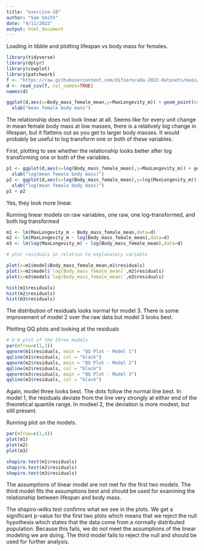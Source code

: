 ```yaml
---
title: "exercise-10"
author: "Sam Smith"
date: "4/11/2022"
output: html_document
---
```


Loading in tibble and plotting lifespan vs body mass for females.

```r
library(tidyverse)
library(dplyr)
library(cowplot)
library(patchwork)
f <- "https://raw.githubusercontent.com/difiore/ada-2022-datasets/main/KamilarAndCooperData.csv"
d <- read_csv(f, col_names=TRUE)
names(d)

ggplot(d,aes(x=Body_mass_female_mean,y=MaxLongevity_m)) + geom_point(na.rm=TRUE) + ylab("max lifespan") +
  xlab("mean female body mass")
```

The relationship does not look linear at all. Seems like for every unit change in mean female body mass at low masses, there is a relatively big change in lifespan, but it flattens out as you get to larger body masses. It would probably be useful to log transform one or both of these variables.

First, plotting to see whether the relationship looks better after log transforming one or both of the variables.

```r
p1 <- ggplot(d,aes(x=log(Body_mass_female_mean),y=MaxLongevity_m)) + geom_point(na.rm=TRUE) + ylab("max lifespan") +
  xlab("log(mean female body mass)")
p2 <- ggplot(d,aes(x=log(Body_mass_female_mean),y=log(MaxLongevity_m))) + geom_point(na.rm=TRUE) + ylab("log(max lifespan)") +
  xlab("log(mean female body mass)")
p1 + p2
```

Yes, they look more linear. 

Running linear models on raw variables, one raw, one log-transformed, and both log transformed

```r
m1 <- lm(MaxLongevity_m ~ Body_mass_female_mean,data=d)
m2 <- lm(MaxLongevity_m ~ log(Body_mass_female_mean),data=d)
m3 <- lm(log(MaxLongevity_m) ~ log(Body_mass_female_mean),data=d)

# plot residuals in relation to explanatory variable

plot(x=m1$model$Body_mass_female_mean,m1$residuals)
plot(x=m2$model$`log(Body_mass_female_mean)`,m2$residuals)
plot(x=m3$model$`log(Body_mass_female_mean)`,m3$residuals)

hist(m1$residuals)
hist(m2$residuals)
hist(m3$residuals)
```

The distribution of residuals looks normal for model 3. There is some improvement of model 2 over the raw data but model 3 looks best.

Plotting QQ plots and looking at the residuals

```r
# Q-Q plot of the three models
par(mfrow=c(1,3))
qqnorm(m1$residuals, main = "QQ Plot - Model 1")
qqline(m1$residuals, col = "black")
qqnorm(m2$residuals, main = "QQ Plot - Model 2")
qqline(m2$residuals, col = "black")
qqnorm(m3$residuals, main = "QQ Plot - Model 3")
qqline(m3$residuals, col = "black")
```

Again, model three looks best. The dots follow the normal line best. In model 1, the residuals deviate from the line very strongly at either end of the theoretical quantile range. In modeel 2, the deviation is more modest, but still present.

Running plot on the models.

```r
par(mfrow=c(1,4))
plot(m1)
plot(m2)
plot(m3)

shapiro.test(m1$residuals)
shapiro.test(m2$residuals)
shapiro.test(m3$residuals)
```

The assumptions of linear model are not met for the first two models. The third model fits the assumptions best and should be used for examining the relationship between lifespan and body mass.

The shapiro-wilks test confirms what we see in the plots. We get a significant p-value for the first two plots which means that we reject the null hypothesis which states that the data come from a normally distributed population. Because this fails, we do not meet the assumptions of the linear modeling we are doing. The third model fails to reject the null and should be used for further analysis. 

